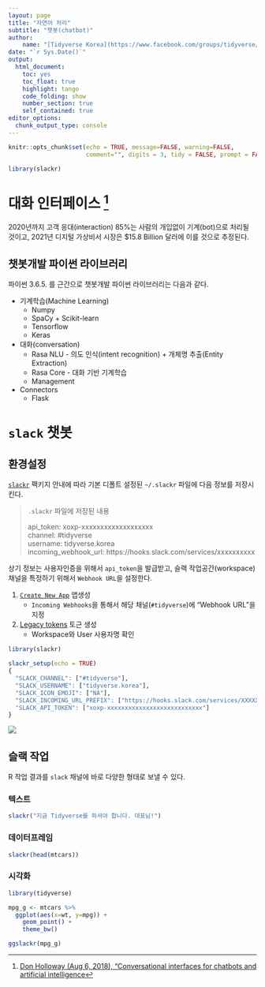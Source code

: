 ```yaml
---
layout: page
title: "자연어 처리"
subtitle: "챗봇(chatbot)"
author:
    name: "[Tidyverse Korea](https://www.facebook.com/groups/tidyverse/)"
date: "`r Sys.Date()`"
output:
  html_document: 
    toc: yes
    toc_float: true
    highlight: tango
    code_folding: show
    number_section: true
    self_contained: true
editor_options: 
  chunk_output_type: console
---
```


```r
knitr::opts_chunk$set(echo = TRUE, message=FALSE, warning=FALSE,
                      comment="", digits = 3, tidy = FALSE, prompt = FALSE, fig.align = 'center')

library(slackr)

```

# 대화 인터페이스 [^chatbot-pyohio] {#chatbot-conversational-interface}

[^chatbot-pyohio]: [Don Holloway (Aug 6, 2018), "Conversational interfaces for chatbots and artificial intelligence](https://www.slideshare.net/DonHolloway1/conversational-interfaces-for-chatbots-and-artificial-intelligence-final-108785826)

2020년까지 고객 응대(interaction) 85%는 사람의 개입없이 기계(bot)으로 처리될 것이고, 2021년 디지털 가상비서 시장은 $15.8 Billion 달러에 이를 것으로 추정된다.

## 챗봇개발 파이썬 라이브러리 {#chatbot-python-library}

파이썬 3.6.5. 를 근간으로 챗봇개발 파이썬 라이브러리는 다음과 같다.

- 기계학습(Machine Learning)
    - Numpy
    - SpaCy + Scikit-learn
    - Tensorflow
    - Keras
- 대화(conversation)
    - Rasa NLU - 의도 인식(intent recognition) + 개체명 추출(Entity Extraction)
    - Rasa Core - 대화 기반 기계학습
    - Management
- Connectors
    - Flask


# `slack` 챗봇 {#setup-slackr}

## 환경설정 {#setup-slackr-setup}

[`slackr`](https://github.com/hrbrmstr/slackr) 팩키지 안내에 따라 기본 디폴트 설정된 `~/.slackr` 파일에 다음 정보를 저장시킨다.

> `.slackr` 파일에 저장된 내용
>
> api_token: xoxp-xxxxxxxxxxxxxxxxxxx <br>
> channel: #tidyverse <br>
> username: tidyverse.korea <br>
> incoming_webhook_url: https://hooks.slack.com/services/xxxxxxxxxx 

상기 정보는 사용자인증을 위해서 `api_token`을 발급받고, 슬랙 작업공간(workspace) 채널을 특정하기 위해서 `Webhook URL`을 설정한다.

1. [`Create New App`](https://api.slack.com/apps) 앱생성
    - `Incoming Webhooks`을 통해서 해당 채널(`#tidyverse`)에 "Webhook URL"을 지정
1. [Legacy tokens](https://api.slack.com/legacy/custom-integrations/legacy-tokens) 토근 생성
    - Workspace와 User 사용자명 확인

```r
library(slackr)

slackr_setup(echo = TRUE)
{
  "SLACK_CHANNEL": ["#tidyverse"],
  "SLACK_USERNAME": ["tidyverse.korea"],
  "SLACK_ICON_EMOJI": ["NA"],
  "SLACK_INCOMING_URL_PREFIX": ["https://hooks.slack.com/services/XXXXX/XXXXX/XXXXX"],
  "SLACK_API_TOKEN": ["xoxp-xxxxxxxxxxxxxxxxxxxxxxxxxxx"]
} 
```

![](fig/slack-meets-R.png)
    
## 슬랙 작업 {#chatbot-slack-r}

R 작업 결과를 `slack` 채널에 바로 다양한 형태로 보낼 수 있다.

### 텍스트 {#slack-text}

```r
slackr("지금 Tidyverse를 하셔야 합니다. 대표님!")
```

### 데이터프레임 {#slack-dataframe}

```r
slackr(head(mtcars))
```

### 시각화 {#slack-ggplot}

```r
library(tidyverse)

mpg_g <- mtcars %>% 
  ggplot(aes(x=wt, y=mpg)) +
    geom_point() +
    theme_bw()

ggslackr(mpg_g)
```
